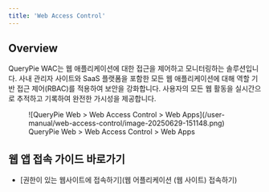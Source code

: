 ```yaml
---
title: 'Web Access Control'
---
```


## Overview

QueryPie WAC는 웹 애플리케이션에 대한 접근을 제어하고 모니터링하는 솔루션입니다. 사내 관리자 사이트와 SaaS 플랫폼을 포함한 모든 웹 애플리케이션에 대해 역할 기반 접근 제어(RBAC)를 적용하여 보안을 강화합니다. 사용자의 모든 웹 활동을 실시간으로 추적하고 기록하여 완전한 가시성을 제공합니다.

<figure data-layout="center" data-align="center">
![QueryPie Web &gt; Web Access Control &gt; Web Apps](/user-manual/web-access-control/image-20250629-151148.png)
<figcaption>
QueryPie Web &gt; Web Access Control &gt; Web Apps
</figcaption>
</figure>



## 웹 앱 접속 가이드 바로가기

* [권한이 있는 웹사이트에 접속하기](웹 어플리케이션 (웹 사이트) 접속하기) 


